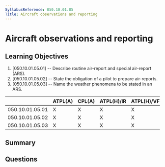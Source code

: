 ```yaml
---
SyllabusReference: 050.10.01.05
Title: Aircraft observations and reporting
---
```


# Aircraft observations and reporting

## Learning Objectives

1. [050.10.01.05.01] -- Describe routine air-report and special air-report
   (ARS).
2. [050.10.01.05.02] -- State the obligation of a pilot to prepare air-reports.
3. [050.10.01.05.03] -- Name the weather phenomena to be stated in an ARS.

|                 | ATPL(A) | CPL(A) | ATPL(H)/IR | ATPL(H)/VFR | CPL(H) | IR  | CBIR(A) |
| --------------- | ------- | ------ | ---------- | ----------- | ------ | --- | ------- |
| 050.10.01.05.01 | X       | X      | X          | X           | X      | X   | X       |
| 050.10.01.05.02 | X       | X      | X          | X           | X      | X   | X       |
| 050.10.01.05.03 | X       | X      | X          | X           | X      | X   | X       |

## Summary

## Questions
